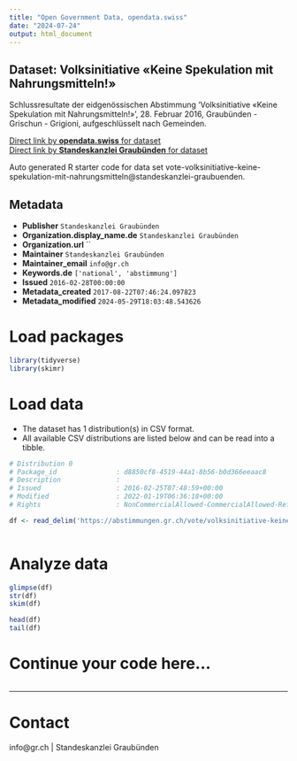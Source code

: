 ```yaml
---
title: "Open Government Data, opendata.swiss"
date: "2024-07-24"
output: html_document
---
```


## Dataset: Volksinitiative «Keine Spekulation mit Nahrungsmitteln!»

Schlussresultate der eidgenössischen Abstimmung 'Volksinitiative «Keine Spekulation mit Nahrungsmitteln!»', 28. Februar 2016, Graubünden - Grischun - Grigioni, aufgeschlüsselt nach Gemeinden.

[Direct link by **opendata.swiss** for dataset](https://opendata.swiss/de/dataset/volksinitiative-keine-spekulation-mit-nahrungsmitteln)<br>
[Direct link by **Standeskanzlei Graubünden** for dataset](https://abstimmungen.gr.ch/vote/volksinitiative-keine-spekulation-mit-nahrungsmitteln/data)

Auto generated R starter code for data set vote-volksinitiative-keine-spekulation-mit-nahrungsmitteln@standeskanzlei-graubuenden.

## Metadata

- **Publisher** `Standeskanzlei Graubünden`
- **Organization.display_name.de** `Standeskanzlei Graubünden`
- **Organization.url** ``
- **Maintainer** `Standeskanzlei Graubünden`
- **Maintainer_email** `info@gr.ch`
- **Keywords.de** `['national', 'abstimmung']`
- **Issued** `2016-02-28T00:00:00`
- **Metadata_created** `2017-08-22T07:46:24.097823`
- **Metadata_modified** `2024-05-29T18:03:48.543626`


# Load packages

```r

library(tidyverse)
library(skimr)

```

# Load data

-   The dataset has 1 distribution(s) in CSV format.
-   All available CSV distributions are listed below and can be read into a tibble.

```r

# Distribution 0
# Package_id               : d8850cf8-4519-44a1-8b56-b0d366eeaac8
# Description              : 
# Issued                   : 2016-02-25T07:48:59+00:00
# Modified                 : 2022-01-19T06:36:18+00:00
# Rights                   : NonCommercialAllowed-CommercialAllowed-ReferenceRequired

df <- read_delim('https://abstimmungen.gr.ch/vote/volksinitiative-keine-spekulation-mit-nahrungsmitteln/data-csv')



```

# Analyze data

```r

glimpse(df)
str(df)
skim(df)

head(df)
tail(df)

```

# Continue your code here...

```r

```

------------------------------------------------------------------------

# Contact

info@gr.ch | Standeskanzlei Graubünden
